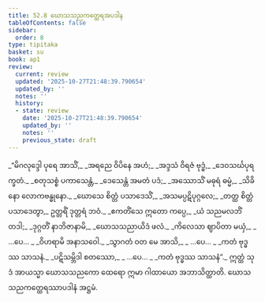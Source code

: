 ```yaml
---
title: 52.8 ဃောသသညကတ္ထေရအပဒါန
tableOfContents: false
sidebar:
  order: 8
type: tipitaka
basket: su
book: ap1
review:
  current: review
  updated: '2025-10-27T21:48:39.790654'
  updated_by: ''
  notes: ''
  history:
  - state: review
    date: '2025-10-27T21:48:39.790654'
    updated_by: ''
    notes: ''
    previous_state: draft
---
```



<ReviewStatus review={frontmatter.review} showDetails={true} />

<HypothesisAnnotation frontmatter={frontmatter} />

<DynamicBreadcrumb />

<Division number="44" book="ap1" e="ch" v="20" p="432">

<Paragraph number="6748" type="verses" book="ap1">
_“မိဂလုဒ္ဒေါ ပုရေ အာသိံ,_  
_အရညေ ဝိပိနေ အဟံ;_  
_အဒ္ဒသံ ဝိရဇံ ဗုဒ္ဓံ,_  
_ဒေဝသင်္ဃပုရက္ခတံ._  

</Paragraph>

</Division>
<Division number="45" book="ap1" e="ch" v="20" p="432">

<Paragraph number="6749" type="verses" book="ap1">
_စတုသစ္စံ ပကာသေန္တံ,_  
_ဒေသေန္တံ အမတံ ပဒံ;_  
_အဿောသိံ မဓုရံ ဓမ္မံ,_  
_သိခိနော လောကဗန္ဓုနော._  

</Paragraph>

</Division>
<Division number="46" book="ap1" e="ch" v="20" p="433">

<Paragraph number="6750" type="verses" book="ap1">
_ဃောသေ စိတ္တံ ပသာဒေသိံ,_  
_အသမပ္ပဋိပုဂ္ဂလေ;_  
_တတ္ထ စိတ္တံ ပသာဒေတွာ,_  
ဥတ္တရိံ ဒုတ္တရံ ဘဝံ._  

</Paragraph>

</Division>
<Division number="47" book="ap1" e="ch" v="20" p="433">

<Paragraph number="6751" type="verses" book="ap1">
_ဧကတိံသေ ဣတော ကပ္ပေ,_  
_ယံ သညမလဘိံ တဒါ;_  
_ဒုဂ္ဂတိံ နာဘိဇာနာမိ,_  
_ဃောသသညာယိဒံ ဖလံ._  

</Paragraph>

</Division>
<Division number="48" book="ap1" e="ch" v="20" p="433">

<Paragraph number="6752" type="verses" book="ap1">
_ကိလေသာ ဈာပိတာ မယှံ,_  
_ …ပေ… _  
_ဝိဟရာမိ အနာသဝေါ._  

</Paragraph>

</Division>
<Division number="49" book="ap1" e="ch" v="20" p="433">

<Paragraph number="6753" type="verses" book="ap1">
_သွာဂတံ ဝတ မေ အာသိ,_  
_ …ပေ… _  
_ကတံ ဗုဒ္ဓဿ သာသနံ._  

</Paragraph>

</Division>
<Division number="50" book="ap1" e="ch" v="20" p="433">

<Paragraph number="6754" type="verses" book="ap1">
_ပဋိသမ္ဘိဒါ စတဿော,_  
_ …ပေ… _  
_ကတံ ဗုဒ္ဓဿ သာသနံ”._  

</Paragraph>

<Paragraph number="6755" book="ap1">
ဣတ္ထံ သုဒံ အာယသ္မာ ဃောသသညကော ထေရော ဣမာ ဂါထာယော အဘာသိတ္ထာတိ.

</Paragraph>
</Division>

<Paragraph number="6756" type="center" book="ap1">
ဃောသသညကတ္ထေရဿာပဒါနံ အဋ္ဌမံ.
</Paragraph>